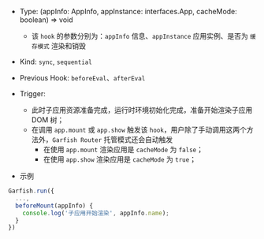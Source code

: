 

- Type: <Highlight> (appInfo: AppInfo, appInstance: interfaces.App, cacheMode: boolean) => void </Highlight>
  - 该 `hook` 的参数分别为：`appInfo` 信息、`appInstance` 应用实例、是否为 `缓存模式` 渲染和销毁
- Kind: `sync`, `sequential`
- Previous Hook: `beforeEval`、`afterEval`
- Trigger:

  - 此时子应用资源准备完成，运行时环境初始化完成，准备开始渲染子应用 DOM 树；
  - 在调用 `app.mount` 或 `app.show` 触发该 `hook`，用户除了手动调用这两个方法外，`Garfish Router` 托管模式还会自动触发
    - 在使用 `app.mount` 渲染应用是 `cacheMode` 为 `false`；
    - 在使用 `app.show` 渲染应用是 `cacheMode` 为 `true`；

- 示例

```ts
Garfish.run({
  ...,
  beforeMount(appInfo) {
    console.log('子应用开始渲染', appInfo.name);
  }
})
```

